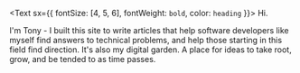 <Text sx={{ fontSize: [4, 5, 6], fontWeight: `bold`, color: `heading` }}>
  Hi.
</Text>

I'm Tony - I built this site to write articles that help software developers like myself find answers to technical problems, and help those starting in this field find direction. 
It's also my digital garden. A place for ideas to take root, grow, and be tended to as time passes.